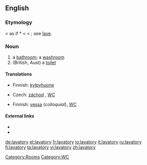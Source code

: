 ==English==

===Etymology===
< {{etyl|la}} as if *{{term||lavatorius}} < {{LL.}} {{term|lavator||a clothes washer}} < {{term|lavare||to wash}}; see [[lave]].

===Noun===
{{en-noun|lavatories}}

# a [[bathroom]]; a [[washroom]]
# (British, Aust) a [[toilet]]

====Translations====
{{trans-top|bathroom}}
* Finnish: [[kylpyhuone]]
{{trans-mid}}
{{trans-bottom}}

{{trans-top|toilet}}
* Czech: [[záchod]] {{m}}, [[WC]]
{{trans-mid}}
* Finnish: [[vessa]] (''colloquial''), [[WC]]
{{trans-bottom}}

====External links====
* {{R:Webster 1913}}
* {{R:Century 1911}}

[[Category:Rooms]]
[[Category:WC]]

[[de:lavatory]]
[[et:lavatory]]
[[fr:lavatory]]
[[io:lavatory]]
[[it:lavatory]]
[[ru:lavatory]]
[[fi:lavatory]]
[[ta:lavatory]]
[[vi:lavatory]]
[[zh:lavatory]]